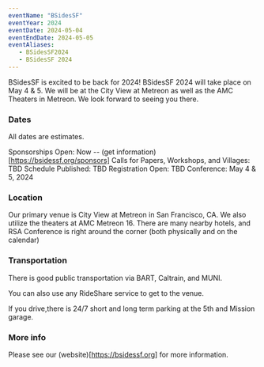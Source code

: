 ```yaml
---
eventName: "BSidesSF"
eventYear: 2024
eventDate: 2024-05-04
eventEndDate: 2024-05-05
eventAliases:
   - BSidesSF2024
   - BSidesSF 2024
---
```


BSidesSF is excited to be back for 2024!
BSidesSF 2024 will take place on May 4 & 5. We will be at the City View at Metreon
as well as the AMC Theaters in Metreon. We look forward to seeing you there.

### Dates

All dates are estimates.

Sponsorships Open: Now -- (get information)[https://bsidessf.org/sponsors]
Calls for Papers, Workshops, and Villages: TBD
Schedule Published: TBD
Registration Open: TBD
Conference: May 4 & 5, 2024

### Location

Our primary venue is City View at Metreon in San Francisco, CA. We also utilize the theaters at AMC Metreon 16.
There are many nearby hotels, and RSA Conference is right around the corner (both physically
and on the calendar)

### Transportation

There is good public transportation via BART, Caltrain, and MUNI.

You can also use any RideShare service to get to the venue.

If you drive,there is 24/7 short and long term parking at the 5th and Mission garage.

### More info

Please see our (website)[https://bsidessf.org] for more information.
